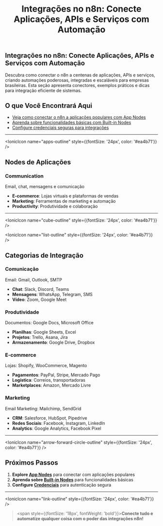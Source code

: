 ﻿---
sidebar_position: 1
title: "Integrações no n8n: Conecte Aplicações, APIs e Serviços com Automação"
description: Descubra como conectar o n8n a centenas de aplicações, APIs e serviços, criando automações poderosas e integradas para empresas brasileiras.
keywords: [n8n, integrações, conectores, integração de apps, automação de sistemas, integração Brasil, API n8n, conectores empresariais, integração de serviços, automação de processos]
---

## Integrações no n8n: Conecte Aplicações, APIs e Serviços com Automação

Descubra como conectar o n8n a centenas de aplicações, APIs e serviços, criando automações poderosas, integradas e escaláveis para empresas brasileiras. Esta seção apresenta conectores, exemplos práticos e dicas para integração eficiente de sistemas.

## O que Você Encontrará Aqui

- [Veja como conectar o n8n a aplicações populares com App Nodes](./app-nodes/)
- [Aprenda sobre funcionalidades básicas com Built-in Nodes](./builtin-nodes/)
- [Configure credenciais seguras para integrações](./credential-nodes/)

---

<IonicIcon name="apps-outline" style={{fontSize: '24px', color: '#ea4b71'}} />
## Nodes de Aplicações

### Communication

Email, chat, mensagens e comunicação

- **E-commerce**: Lojas virtuais e plataformas de vendas
- **Marketing**: Ferramentas de marketing e automação
- **Productivity**: Produtividade e colaboração

---

<IonicIcon name="cube-outline" style={{fontSize: '24px', color: '#ea4b71'}} />

<IonicIcon name="list-outline" style={{fontSize: '24px', color: '#ea4b71'}} />
## Categorias de Integração

### Comunicação

Email: Gmail, Outlook, SMTP

- **Chat**: Slack, Discord, Teams
- **Mensagens**: WhatsApp, Telegram, SMS
- **Vídeo**: Zoom, Google Meet

### Produtividade

Documentos: Google Docs, Microsoft Office

- **Planilhas**: Google Sheets, Excel
- **Projetos**: Trello, Asana, Jira
- **Armazenamento**: Google Drive, Dropbox

### E-commerce

Lojas: Shopify, WooCommerce, Magento

- **Pagamentos**: PayPal, Stripe, Mercado Pago
- **Logística**: Correios, transportadoras
- **Marketplaces**: Amazon, Mercado Livre

### Marketing

Email Marketing: Mailchimp, SendGrid

- **CRM**: Salesforce, HubSpot, Pipedrive
- **Redes Sociais**: Facebook, Instagram, LinkedIn
- **Analytics**: Google Analytics, Facebook Pixel

---

<IonicIcon name="arrow-forward-circle-outline" style={{fontSize: '24px', color: '#ea4b71'}} />
## Próximos Passos

1. **Explore [App Nodes](./app-nodes/)** para conectar com aplicações populares
2. **Aprenda sobre [Built-in Nodes](./builtin-nodes/)** para funcionalidades básicas
3. **Configure [Credenciais](./credential-nodes/)** para autenticação segura

---

<IonicIcon name="link-outline" style={{fontSize: '24px', color: '#ea4b71'}} />

> <span style={{fontSize: '18px', fontWeight: 'bold'}}>**Conecte tudo e automatize qualquer coisa com o poder das integrações n8n!**</span>
